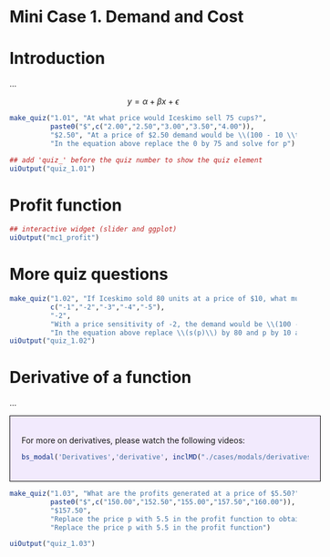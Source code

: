 # Mini Case 1. Demand and Cost

# Introduction

...

$$ 
  y = \alpha + \beta x + \epsilon 
  \label{eq:sample}
$$

```r
make_quiz("1.01", "At what price would Iceskimo sell 75 cups?",
          paste0("$",c("2.00","2.50","3.00","3.50","4.00")),
          "$2.50", "At a price of $2.50 demand would be \\(100 - 10 \\times 2.50 = 75\\)",
          "In the equation above replace the 0 by 75 and solve for p")

## add 'quiz_' before the quiz number to show the quiz element
uiOutput("quiz_1.01")
```

# Profit function

```r
## interactive widget (slider and ggplot)
uiOutput("mc1_profit")
```

# More quiz questions

```r
make_quiz("1.02", "If Iceskimo sold 80 units at a price of $10, what must the price sensitivity have been in the Kearny Mesa market?",
          c("-1","-2","-3","-4","-5"),
          "-2",
          "With a price sensitivity of -2, the demand would be \\(100 - 2 \\times 10 = 80\\)",
          "In the equation above replace \\(s(p)\\) by 80 and p by 10 and solve for \\(a\\) in \\(80 = 100 + a \\times 10\\)")
uiOutput("quiz_1.02")
```

# Derivative of a function

...

<div style='background-color:rgba(150, 70, 255, .1); padding:20px 20px; margin-top:10px; width:100%; border:1px solid black'>

For more on derivatives, please watch the following videos:

```r
bs_modal('Derivatives','derivative', inclMD("./cases/modals/derivatives.md"))
```
</div>

```r
make_quiz("1.03", "What are the profits generated at a price of $5.50?",
          paste0("$",c("150.00","152.50","155.00","157.50","160.00")),
          "$157.50",
          "Replace the price p with 5.5 in the profit function to obtain \\((100 - 10 \\times 5.5) \\times (5.5 - 2) = 157.5\\)",
          "Replace the price p with 5.5 in the profit function")

uiOutput("quiz_1.03")
```
